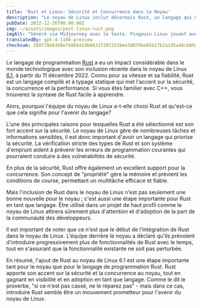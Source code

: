 ```yaml
---
title: 'Rust et Linux: Sécurité et Concurrence dans le Noyau'
description: "Le noyau de Linux inclut désormais Rust, un langage qui met l'accent sur la fiabilité et la performance. Cela marque une étape significative pour Rust et le noyau."
pubDate: 2022-12-26T00:00:00Z
img: ~/assets/images/post-linux-rust.png
imgAlt: "Généré via Midjourney avec le texte: Pingouin Linux jouant avec un crabe du langage de programmation Rust, Antarctique, art de papier superposé, diorama, boîte d'ombre, éclairage volumétrique --v 4"
translatedBy: gpt-4-1106-preview
checksum: 399778e63d8e7b8bb42db6631f2872538ee3d879be85b17b2a1d5a48cb8921d2
---
```


Le langage de programmation [Rust](https://www.rust-lang.org/fr) a eu un impact considérable dans le monde technologique avec son inclusion récente dans le noyau de Linux [6.1](https://lkml.org/lkml/2022/12/11/206), à partir du 11 décembre 2022. Connu pour sa vitesse et sa fiabilité, Rust est un langage compilé et à typage statique qui met l'accent sur la sécurité, la concurrence et la performance. Si vous êtes familier avec C++, vous trouverez la syntaxe de Rust facile à apprendre.

Alors, pourquoi l'équipe du noyau de Linux a-t-elle choisi Rust et qu'est-ce que cela signifie pour l'avenir du langage?

L'une des principales raisons pour lesquelles Rust a été sélectionné est son fort accent sur la sécurité. Le noyau de Linux gère de nombreuses tâches et informations sensibles, il est donc important d'avoir un langage qui priorise la sécurité. La vérification stricte des types de Rust et son système d'emprunt aident à prévenir les erreurs de programmation courantes qui pourraient conduire à des vulnérabilités de sécurité.

En plus de la sécurité, Rust offre également un excellent support pour la concurrence. Son concept de "propriété" gère la mémoire et prévient les conditions de course, permettant un multitâche efficace et fiable.

Mais l'inclusion de Rust dans le noyau de Linux n'est pas seulement une bonne nouvelle pour le noyau ; c'est aussi une étape importante pour Rust en tant que langage. Être utilisé dans un projet de haut profil comme le noyau de Linux attirera sûrement plus d'attention et d'adoption de la part de la communauté des développeurs.

Il est important de noter que ce n'est que le début de l'intégration de Rust dans le noyau de Linux. L'équipe derrière le noyau a déclaré qu'ils prévoient d'introduire progressivement plus de fonctionnalités de Rust avec le temps, tout en s'assurant que la fonctionnalité existante ne soit pas perturbée.

En résumé, l'ajout de Rust au noyau de Linux 6.1 est une étape importante tant pour le noyau que pour le langage de programmation Rust. Rust apporte son accent sur la sécurité et la concurrence au noyau, tout en gagnant en visibilité et en adoption en tant que langage. Comme le dit le proverbe, "si ce n'est pas cassé, ne le réparez pas" - mais dans ce cas, introduire Rust semble être un mouvement prometteur pour l'avenir du noyau de Linux.
